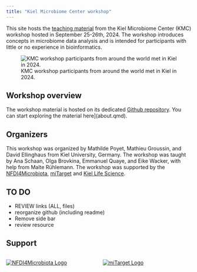 ```yaml
---
title: "Kiel Microbiome Center workshop"
---
```


This site hosts the [teaching material](the_workshop.qmd) from the Kiel Microbiome Center (KMC) workshop hosted in September 25-26th, 2024. The workshop introduces concepts in microbiome data analysis and is intended for participants with little or no experience in bioinformatics.

![KMC workshop participants from around the world met in Kiel in 2024.](img/group_outside.jpg)

## Workshop overview

The workshop material is hosted on its dedicated [Github repository](https://github.com/ikmb/nfdi4microbiota_kmc_microbiome_workshop). You can start exploring the material here\](about.qmd).

## Organizers

This workshop was organized by Mathilde Poyet, Mathieu Groussin, and David Ellinghaus from Kiel University, Germany. The workshop was taught by Ana Schaan, Olga Brovkina, Emmanuel Quaye, and Eike Wacker, with help from Malte Rühlemann. The workshop was supported by the [NFDI4Microbiota](https://nfdi4microbiota.de/), [miTarget](https://www.mitarget.org/) and [Kiel Life Science](https://www.uni-kiel.de/de/forschung/forschungsschwerpunkte/kiel-life-science).

## TO DO

-   REVIEW links (ALL, files)
-   reorganize github (including readme)
-   Remove side bar
-   review resource

## Support

::::: columns
::: {.column .text-center width="50%"}
[![](img/nfdi4microbiota_Logo_new.png){alt="NFDI4Microbiota Logo"}](https://nfdi4microbiota.de/)
:::

::: {.column .text-center width="50%"}
[![](img/logo_miTarget_2023-extd.png){alt="miTarget Logo"}](https://www.mitarget.org/)
:::
:::::
